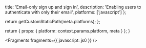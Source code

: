 
  title: 'Email-only sign up and sign in',
  description: 'Enabling users to authenticate with only their email',
  platforms: ['javascript']
};

  return getCustomStaticPath(meta.platforms);
};

  return {
    props: {
      platform: context.params.platform,
      meta
    }
  };
}


<Fragments fragments={{ javascript: js0 }} />
